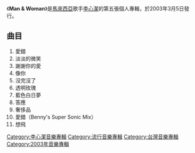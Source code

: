{{Infobox album
| name       = 愛像大海
| type       = 專輯
| artist     = [[李心潔|李心潔]]
| cover      = Man_&_Woman.jpg
| released   = {{TWN}}：2003年3月5日
| recorded   = 
| genre      = [[流行音樂|流行音樂]]
| length     = 
| label      = [[滾石唱片|滾石唱片]]
| producer   = 
| reviews    = 
| prev_title = [[愛像大海|愛像大海]]
| prev_year  = 2000
| next_title = 
| next_year  = 
}}
《'''Man & Woman'''》是[[馬來西亞|馬來西亞]]歌手[[李心潔|李心潔]]的第五張個人專輯，於2003年3月5日發行。

== 曲目 ==
# 愛錯
# 淡淡的微笑
# 謝謝你的愛
# 像你
# 沒完沒了
# 透明玫瑰
# 藍色白日夢 
# 答應 
# 奢侈品 
# 愛錯（Benny's Super Sonic Mix）
# 想飛

[[Category:李心潔音樂專輯|Category:李心潔音樂專輯]]
[[Category:流行音樂專輯|Category:流行音樂專輯]]
[[Category:台灣音樂專輯|Category:台灣音樂專輯]]
[[Category:2003年音樂專輯|Category:2003年音樂專輯]]